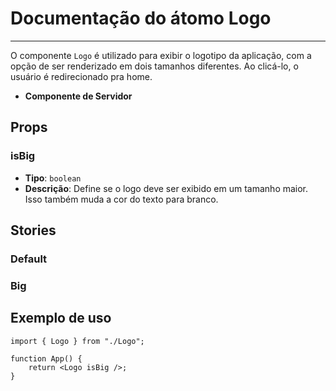 
<Meta title="Logo" of={Logo} />

# Documentação do átomo Logo

---

O componente `Logo` é utilizado para exibir o logotipo da aplicação, com a
opção de ser renderizado em dois tamanhos diferentes. Ao clicá-lo, o usuário é
redirecionado pra home.

-   **Componente de Servidor**

## Props

### isBig

-   **Tipo**: `boolean`
-   **Descrição**: Define se o logo deve ser exibido em um tamanho maior. Isso
    também muda a cor do texto para branco.

## Stories

### Default

<Canvas of={Logo.Default} />

### Big

<Canvas of={Logo.Big} />

## Exemplo de uso

```tsx
import { Logo } from "./Logo";

function App() {
    return <Logo isBig />;
}
```
